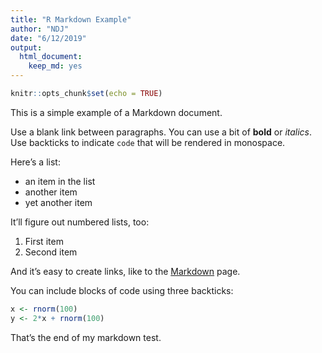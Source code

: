 ```yaml
---
title: "R Markdown Example"
author: "NDJ"
date: "6/12/2019"
output: 
  html_document: 
    keep_md: yes
---
```


```r
knitr::opts_chunk$set(echo = TRUE)
```

This is a simple example of a Markdown document.

Use a blank link between paragraphs.
You can use a bit of **bold** or _italics_. Use backticks to indicate
`code` that will be rendered in monospace.

Here's a list:

- an item in the list
- another item
- yet another item

It'll figure out numbered lists, too:

1. First item
2. Second item

And it's easy to create links, like to
the [Markdown](https://daringfireball.net/projects/markdown/)
page.

You can include blocks of code using three backticks:

```r
x <- rnorm(100)
y <- 2*x + rnorm(100)
```

That's the end of my markdown test.


